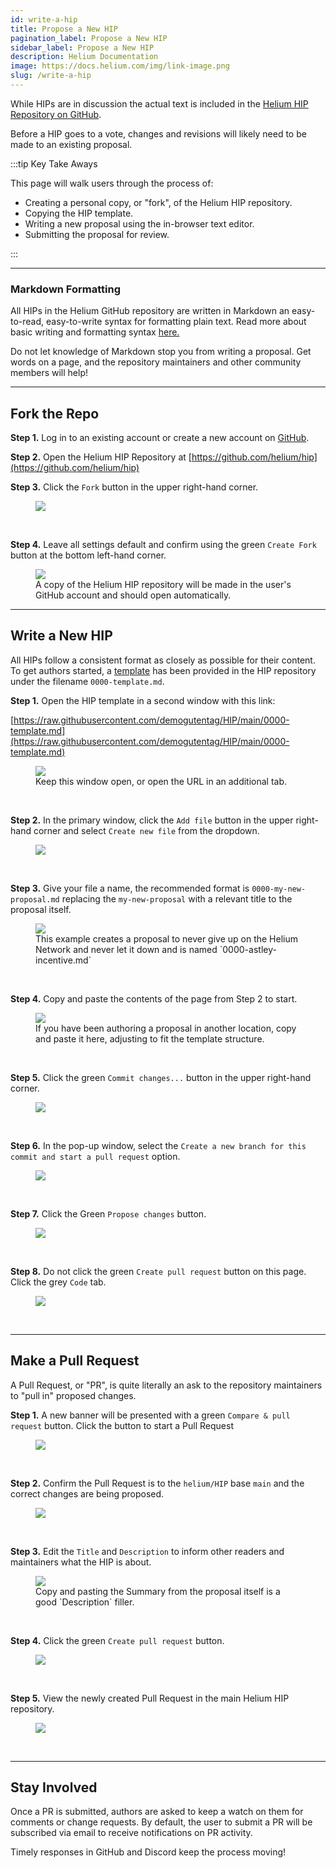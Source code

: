 ```yaml
---
id: write-a-hip
title: Propose a New HIP
pagination_label: Propose a New HIP
sidebar_label: Propose a New HIP
description: Helium Documentation
image: https://docs.helium.com/img/link-image.png
slug: /write-a-hip
---
```



<LegacyContentBanner />

While HIPs are in discussion the actual text is included in the
[Helium HIP Repository on GitHub](https://github.com/helium/hip).

Before a HIP goes to a vote, changes and revisions will likely need to be made to an existing
proposal.

:::tip Key Take Aways

This page will walk users through the process of:

- Creating a personal copy, or "fork", of the Helium HIP repository.
- Copying the HIP template.
- Writing a new proposal using the in-browser text editor.
- Submitting the proposal for review.

:::

---

### Markdown Formatting

All HIPs in the Helium GitHub repository are written in Markdown an easy-to-read, easy-to-write
syntax for formatting plain text. Read more about basic writing and formatting syntax
[here.](https://docs.github.com/en/get-started/writing-on-github/getting-started-with-writing-and-formatting-on-github/basic-writing-and-formatting-syntax)

Do not let knowledge of Markdown stop you from writing a proposal. Get words on a page, and the
repository maintainers and other community members will help!

---

## Fork the Repo

**Step 1.** Log in to an existing account or create a new account on [GitHub](https://github.com).

**Step 2.** Open the Helium HIP Repository at
[https://github.com/helium/hip](https://github.com/helium/hip)

**Step 3.** Click the `Fork` button in the upper right-hand corner.

<figure className="screensnippet-wrapper">
  <img
    src={useBaseUrl('/img/hip/fork-step-0.png')}
    style={{ maxHeight: 800, borderRadius: '40px', padding: '14px 16px 20px' }}
  />
</figure>

<br />

**Step 4.** Leave all settings default and confirm using the green `Create Fork` button at the
bottom left-hand corner.

<figure className="screensnippet-wrapper">
  <img
    src={useBaseUrl('/img/hip/fork-step-1.png')}
    style={{ maxHeight: 800, borderRadius: '40px', padding: '14px 16px 20px' }}
  />
  <figcaption>
    A copy of the Helium HIP repository will be made in the user's GitHub account and should open
    automatically.
  </figcaption>
</figure>

---

## Write a New HIP

All HIPs follow a consistent format as closely as possible for their content. To get authors
started, a [template](https://github.com/helium/HIP/blob/main/0000-template.md) has been provided in
the HIP repository under the filename `0000-template.md`.

**Step 1.** Open the HIP template in a second window with this link:

[https://raw.githubusercontent.com/demogutentag/HIP/main/0000-template.md](https://raw.githubusercontent.com/demogutentag/HIP/main/0000-template.md)

<figure className="screensnippet-wrapper">
  <img
    src={useBaseUrl('/img/hip/write-step-0.png')}
    style={{ maxHeight: 800, borderRadius: '40px', padding: '14px 16px 20px' }}
  />
  <figcaption>Keep this window open, or open the URL in an additional tab.</figcaption>
</figure>

<br />

**Step 2.** In the primary window, click the `Add file` button in the upper right-hand corner and
select `Create new file` from the dropdown.

<figure className="screensnippet-wrapper">
  <img
    src={useBaseUrl('/img/hip/write-step-1.png')}
    style={{ maxHeight: 800, borderRadius: '40px', padding: '14px 16px 20px' }}
  />
</figure>

<br />

**Step 3.** Give your file a name, the recommended format is `0000-my-new-proposal.md` replacing the
`my-new-proposal` with a relevant title to the proposal itself.

<figure className="screensnippet-wrapper">
  <img
    src={useBaseUrl('/img/hip/write-step-2.png')}
    style={{ maxHeight: 800, borderRadius: '40px', padding: '14px 16px 20px' }}
  />
  <figcaption>
    This example creates a proposal to never give up on the Helium Network and never let it down and
    is named `0000-astley-incentive.md`
  </figcaption>
</figure>

<br />

**Step 4.** Copy and paste the contents of the page from Step 2 to start.

<figure className="screensnippet-wrapper">
  <img
    src={useBaseUrl('/img/hip/write-step-3.png')}
    style={{ maxHeight: 800, borderRadius: '40px', padding: '14px 16px 20px' }}
  />
  <figcaption>
    If you have been authoring a proposal in another location, copy and paste it here, adjusting to
    fit the template structure.
  </figcaption>
</figure>

<br />

**Step 5.** Click the green `Commit changes...` button in the upper right-hand corner.

<figure className="screensnippet-wrapper">
  <img
    src={useBaseUrl('/img/hip/write-step-3b.png')}
    style={{ maxHeight: 800, borderRadius: '40px', padding: '14px 16px 20px' }}
  />
</figure>

<br />

**Step 6.** In the pop-up window, select the
`Create a new branch for this commit and start a pull request` option.

<figure className="screensnippet-wrapper">
  <img
    src={useBaseUrl('/img/hip/write-step-4.png')}
    style={{ maxHeight: 800, borderRadius: '40px', padding: '14px 16px 20px' }}
  />
</figure>

<br />

**Step 7.** Click the Green `Propose changes` button.

<figure className="screensnippet-wrapper">
  <img
    src={useBaseUrl('/img/hip/write-step-5.png')}
    style={{ maxHeight: 800, borderRadius: '40px', padding: '14px 16px 20px' }}
  />
</figure>

<br />

**Step 8.** Do not click the green `Create pull request` button on this page. Click the grey `Code`
tab.

<figure className="screensnippet-wrapper">
  <img
    src={useBaseUrl('/img/hip/write-step-6.png')}
    style={{ maxHeight: 800, borderRadius: '40px', padding: '14px 16px 20px' }}
  />
</figure>

<br />

---

## Make a Pull Request

A Pull Request, or "PR", is quite literally an ask to the repository maintainers to "pull in"
proposed changes.

**Step 1.** A new banner will be presented with a green `Compare & pull request` button. Click the
button to start a Pull Request

<figure className="screensnippet-wrapper">
  <img
    src={useBaseUrl('/img/hip/write-step-7.png')}
    style={{ maxHeight: 800, borderRadius: '40px', padding: '14px 16px 20px' }}
  />
</figure>

<br />

**Step 2.** Confirm the Pull Request is to the `helium/HIP` base `main` and the correct changes are
being proposed.

<figure className="screensnippet-wrapper">
  <img
    src={useBaseUrl('/img/hip/write-step-8.png')}
    style={{ maxHeight: 800, borderRadius: '40px', padding: '14px 16px 20px' }}
  />
</figure>

<br />

**Step 3.** Edit the `Title` and `Description` to inform other readers and maintainers what the HIP
is about.

<figure className="screensnippet-wrapper">
  <img
    src={useBaseUrl('/img/hip/write-step-9.png')}
    style={{ maxHeight: 800, borderRadius: '40px', padding: '14px 16px 20px' }}
  />
  <figcaption>
    Copy and pasting the Summary from the proposal itself is a good `Description` filler.
  </figcaption>
</figure>

<br />

**Step 4.** Click the green `Create pull request` button.

<figure className="screensnippet-wrapper">
  <img
    src={useBaseUrl('/img/hip/write-step-10.png')}
    style={{ maxHeight: 800, borderRadius: '40px', padding: '14px 16px 20px' }}
  />
</figure>

<br />

**Step 5.** View the newly created Pull Request in the main Helium HIP repository.

<figure className="screensnippet-wrapper">
  <img
    src={useBaseUrl('/img/hip/write-step-11.png')}
    style={{ maxHeight: 800, borderRadius: '40px', padding: '14px 16px 20px' }}
  />
</figure>

<br />

---

## Stay Involved

Once a PR is submitted, authors are asked to keep a watch on them for comments or change requests.
By default, the user to submit a PR will be subscribed via email to receive notifications on PR
activity.

Timely responses in GitHub and Discord keep the process moving!
